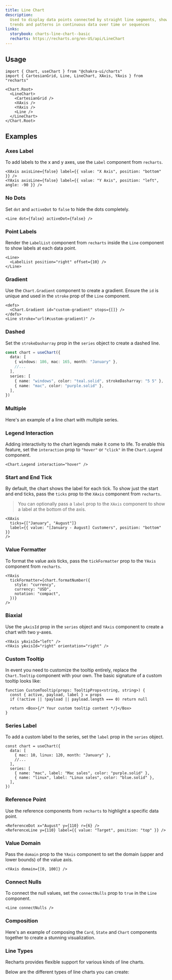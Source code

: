 ```yaml
---
title: Line Chart
description:
  Used to display data points connected by straight line segments, showing
  trends and patterns in continuous data over time or sequences
links:
  storybook: charts-line-chart--basic
  recharts: https://recharts.org/en-US/api/LineChart
---
```


<ExampleTabs name="charts/line-chart-basic" />

## Usage

```tsx
import { Chart, useChart } from "@chakra-ui/charts"
import { CartesianGrid, Line, LineChart, XAxis, YAxis } from "recharts"
```

```tsx
<Chart.Root>
  <LineChart>
    <CartesianGrid />
    <XAxis />
    <YAxis />
    <Line />
  </LineChart>
</Chart.Root>
```

## Examples

### Axes Label

To add labels to the x and y axes, use the `Label` component from `recharts`.

```tsx
<XAxis axisLine={false} label={{ value: "X Axis", position: "bottom" }} />
<YAxis axisLine={false} label={{ value: "Y Axis", position: "left", angle: -90 }} />
```

<ExampleTabs name="charts/line-chart-axes-label" />

### No Dots

Set `dot` and `activeDot` to `false` to hide the dots completely.

```tsx
<Line dot={false} activeDot={false} />
```

<ExampleTabs name="charts/line-chart-no-dots" />

### Point Labels

Render the `LabelList` component from `recharts` inside the `Line` component to
show labels at each data point.

```tsx
<Line>
  <LabelList position="right" offset={10} />
</Line>
```

<ExampleTabs name="charts/line-chart-with-point-label" />

### Gradient

Use the `Chart.Gradient` component to create a gradient. Ensure the `id` is
unique and used in the `stroke` prop of the `Line` component.

```tsx
<defs>
  <Chart.Gradient id="custom-gradient" stops={[]} />
</defs>
<Line stroke="url(#custom-gradient)" />
```

<ExampleTabs name="charts/line-chart-with-gradient" />

### Dashed

Set the `strokeDasharray` prop in the `series` object to create a dashed line.

```ts /strokeDasharray: "5 5"/
const chart = useChart({
  data: [
    { windows: 186, mac: 165, month: "January" },
    //...
  ],
  series: [
    { name: "windows", color: "teal.solid", strokeDasharray: "5 5" },
    { name: "mac", color: "purple.solid" },
  ],
})
```

<ExampleTabs name="charts/line-chart-with-dashed" />

### Multiple

Here's an example of a line chart with multiple series.

<ExampleTabs name="charts/line-chart-multiple" />

### Legend Interaction

Adding interactivity to the chart legends make it come to life. To enable this
feature, set the `interaction` prop to `"hover"` or `"click"` in the
`Chart.Legend` component.

```tsx
<Chart.Legend interaction="hover" />
```

<ExampleTabs name="charts/line-chart-legend-interaction" />

### Start and End Tick

By default, the chart shows the label for each tick. To show just the start and
end ticks, pass the `ticks` prop to the `XAxis` component from `recharts`.

> You can optionally pass a `label` prop to the `XAxis` component to show a
> label at the bottom of the axis.

```tsx
<XAxis
  ticks={["January", "August"]}
  label={{ value: "[January - August] Customers", position: "bottom" }}
/>
```

<ExampleTabs name="charts/line-chart-start-end-tick" />

### Value Formatter

To format the value axis ticks, pass the `tickFormatter` prop to the `YAxis`
component from `recharts`.

```tsx
<YAxis
  tickFormatter={chart.formatNumber({
    style: "currency",
    currency: "USD",
    notation: "compact",
  })}
/>
```

<ExampleTabs name="charts/line-chart-value-formatter" />

### Biaxial

Use the `yAxisId` prop in the `series` object and `YAxis` component to create a
chart with two y-axes.

```tsx
<YAxis yAxisId="left" />
<YAxis yAxisId="right" orientation="right" />
```

<ExampleTabs name="charts/line-chart-biaxial" />

### Custom Tooltip

In event you need to customize the tooltip entirely, replace the `Chart.Tooltip`
component with your own. The basic signature of a custom tooltip looks like:

```tsx
function CustomTooltip(props: TooltipProps<string, string>) {
  const { active, payload, label } = props
  if (!active || !payload || payload.length === 0) return null

  return <Box>{/* Your custom tooltip content */}</Box>
}
```

<ExampleTabs name="charts/line-chart-custom-tooltip" />

### Series Label

To add a custom label to the series, set the `label` prop in the `series`
object.

```tsx /label: "Mac sales"/ /label: "Linux sales"/
const chart = useChart({
  data: [
    { mac: 10, linux: 120, month: "January" },
    //...
  ],
  series: [
    { name: "mac", label: "Mac sales", color: "purple.solid" },
    { name: "linux", label: "Linux sales", color: "blue.solid" },
  ],
})
```

<ExampleTabs name="charts/line-chart-with-series-label" />

### Reference Point

Use the reference components from `recharts` to highlight a specific data point.

```tsx
<ReferenceDot x="August" y={110} r={6} />
<ReferenceLine y={110} label={{ value: "Target", position: "top" }} />
```

<ExampleTabs name="charts/line-chart-with-reference-point" />

### Value Domain

Pass the `domain` prop to the `YAxis` component to set the domain (upper and
lower bounds) of the value axis.

```tsx /domain: [0, 100]/
<YAxis domain={[0, 100]} />
```

<ExampleTabs name="charts/line-chart-with-value-domain" />

### Connect Nulls

To connect the null values, set the `connectNulls` prop to `true` in the `Line`
component.

```tsx
<Line connectNulls />
```

<ExampleTabs name="charts/line-chart-with-nulls" />

### Composition

Here's an example of composing the `Card`, `State` and `Chart` components
together to create a stunning visualization.

<ExampleTabs name="charts/line-chart-composition" />

### Line Types

Recharts provides flexible support for various kinds of line charts.

Below are the different types of line charts you can create:

<Box mt="12" borderWidth="1px" ps="3" pe="10" py="10" rounded="l2">
  <ExamplePreview name="charts/line-chart-with-types" />
</Box>
